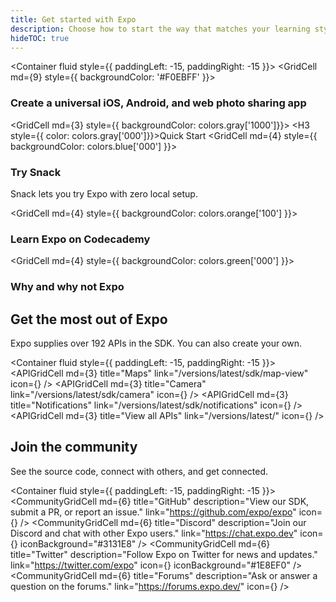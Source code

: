 ```yaml
---
title: Get started with Expo
description: Choose how to start the way that matches your learning style.
hideTOC: true
---
```




<!-- https://github.com/sealninja/react-grid-system/issues/175 -->
<Container fluid style={{ paddingLeft: -15, paddingRight: -15 }}>
  <Row>
    <GridCell md={9} style={{ backgroundColor: '#F0EBFF' }}>
      <H3>Create a universal iOS, Android, and web photo sharing app</H3>
    </GridCell>
    <GridCell md={3} style={{ backgroundColor: colors.gray['1000']}}>
      <H3 style={{ color: colors.gray['000']}}>Quick Start</H3>
    </GridCell>
  </Row>
  <Row>
    <GridCell md={4} style={{ backgroundColor: colors.blue['000'] }}>
      <H3>Try Snack</H3>
      <P>Snack lets you try Expo with zero local setup.</P>
    </GridCell>
    <GridCell md={4} style={{ backgroundColor: colors.orange['100'] }}>
      <H3>Learn Expo on Codecademy</H3>
    </GridCell>
    <GridCell md={4} style={{ backgroundColor: colors.green['000'] }}>
      <H3>Why and why not Expo</H3>
    </GridCell>
  </Row>
</Container>

## Get the most out of Expo

Expo supplies over 192 APIs in the SDK. You can also create your own.

<Container fluid style={{ paddingLeft: -15, paddingRight: -15 }}>
  <Row>
    <APIGridCell md={3} title="Maps" link="/versions/latest/sdk/map-view" icon={<SDKIcon size={58} />} />
    <APIGridCell md={3} title="Camera" link="/versions/latest/sdk/camera" icon={<SDKIcon size={58} />} />
    <APIGridCell md={3} title="Notifications" link="/versions/latest/sdk/notifications" icon={<SDKIcon size={58} />} />
    <APIGridCell md={3} title="View all APIs" link="/versions/latest/" icon={<SDKIcon size={58} />} />
  </Row>
</Container>

## Join the community

See the source code, connect with others, and get connected.

<Container fluid style={{ paddingLeft: -15, paddingRight: -15 }}>
  <Row>
    <CommunityGridCell
      md={6}
      title="GitHub"
      description="View our SDK, submit a PR, or report an issue."
      link="https://github.com/expo/expo"
      icon={<SDKIcon size={20} />}
    />
    <CommunityGridCell
      md={6}
      title="Discord"
      description="Join our Discord and chat with other Expo users."
      link="https://chat.expo.dev"
      icon={<SDKIcon size={20} />}
      iconBackground="#3131E8"
    />
  </Row>
  <Row>
    <CommunityGridCell
      md={6}
      title="Twitter"
      description="Follow Expo on Twitter for news and updates."
      link="https://twitter.com/expo"
      icon={<SDKIcon size={20} />}
      iconBackground="#1E8EF0"
    />
    <CommunityGridCell
      md={6}
      title="Forums"
      description="Ask or answer a question on the forums."
      link="https://forums.expo.dev/"
      icon={<SDKIcon size={20} />}
    />
  </Row>
</Container>